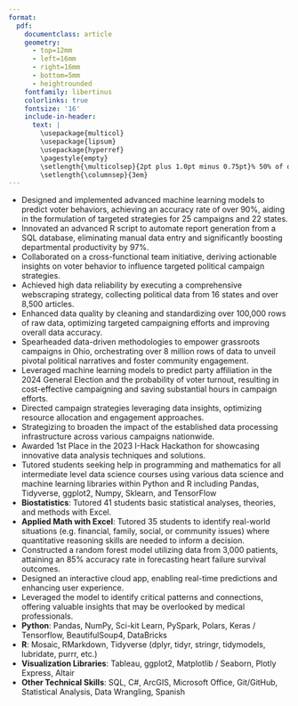 ```yaml
---
format:
  pdf:
    documentclass: article
    geometry:
      - top=12mm
      - left=16mm
      - right=16mm
      - bottom=5mm
      - heightrounded
    fontfamily: libertinus
    colorlinks: true
    fontsize: '16'
    include-in-header:
      text: |
        \usepackage{multicol}
        \usepackage{lipsum}
        \usepackage{hyperref}
        \pagestyle{empty}
        \setlength{\multicolsep}{2pt plus 1.0pt minus 0.75pt}% 50% of original values
        \setlength{\columnsep}{3em}
---
```

<!-- TITLE -->
\begin{center}
{\fontsize{40}{60}\selectfont \textbf{Addison Pratt}}
\end{center}
<!-- CONTACT INFO -->
\begin{center} 208.872.5895 | prattjds@gmail.com | linkedin.com/in/addisonpratt
\end{center}
\vspace{12pt}
<!-- EDUCATION: 1ST BULLET -->
\begin{large}
  {\bf EDUCATION}
  \vspace{3pt}
  \hrule
  \begin{multicols}{2}
    \begin{flushleft}{\bf Brigham Young University- Idaho}\end{flushleft}
    \begin{flushright}Rexburg, ID\end{flushright}
  \end{multicols}
  \vspace{-0.17cm}
  \begin{multicols}{2}
    \begin{flushleft}B.Sc. Data Science, Statistics; \textit{GPA: 4.0} \end{flushleft}
    \begin{flushright}Jan 2022 - Apr 2025\end{flushright}
  \end{multicols}
  \vspace{-0.25cm}
\end{large}
\vspace{0.2cm}
\vspace{7pt}
<!-- EXPERIENCE : 1ST BULLET-->
\begin{large}{\bf EXPERIENCE}
\vspace{3pt}
\hrule
  \begin{multicols}{2}
    \begin{flushleft}{\bf WPA Intelligence}\end{flushleft}
    \begin{flushright}Washington D.C.\end{flushright}
  \end{multicols}
  \vspace{-0.17cm}
  \begin{multicols}{2}
    \begin{flushleft}\textit{Data Science Intern}\end{flushleft}
    \begin{flushright}May 2023 - Sept 2023\end{flushright}
  \end{multicols}
\end{large}
\vspace{-0.16cm}
* Designed and implemented advanced machine learning models to predict voter behaviors, achieving an accuracy rate of over 90%, aiding in the formulation of targeted strategies for 25 campaigns and 22 states.
* Innovated an advanced R script to automate report generation from a SQL database, eliminating manual data entry and significantly boosting departmental productivity by 97%.
* Collaborated on a cross-functional team initiative, deriving actionable insights on voter behavior to influence targeted political campaign strategies.
* Achieved high data reliability by executing a comprehensive webscraping strategy, collecting political data from 16 states and over 8,500 articles.
* Enhanced data quality by cleaning and standardizing over 100,000 rows of raw data, optimizing targeted campaigning efforts and improving overall data accuracy.
\vspace{7pt}
<!-- EXPERIENCE : 2ND BULLET -->
\begin{large}
  \begin{multicols}{2}
    \begin{flushleft}{\bf Ohio Elect Political Consulting}\end{flushleft}
    \begin{flushright}Rexburg, ID\end{flushright}
  \end{multicols}
  \vspace{-0.17cm}
  \begin{multicols}{2}
    \begin{flushleft}\textit{Founder, Data Scientist}\end{flushleft}
    \begin{flushright}Sept 2023 - Present\end{flushright}
  \end{multicols}
\end{large}
\vspace{-0.16cm}
* Spearheaded data-driven methodologies to empower grassroots campaigns in Ohio, orchestrating over 8 million rows of data to unveil pivotal political narratives and foster community engagement.
* Leveraged machine learning models to predict party affiliation in the 2024 General Election and the probability of voter turnout, resulting in cost-effective campaigning and saving substantial hours in campaign efforts.
* Directed campaign strategies leveraging data insights, optimizing resource allocation and engagement approaches.
* Strategizing to broaden the impact of the established data processing infrastructure across various campaigns nationwide.
* Awarded 1st Place in the 2023 I-Hack Hackathon for showcasing innovative data analysis techniques and solutions.
<!-- EXPERIENCE : 3RD BULLET -->
\begin{large}
  \begin{multicols}{2}
    \begin{flushleft}{\bf Mathematics Department BYU-Idaho}\end{flushleft}
    \begin{flushright}Rexburg, ID\end{flushright}
  \end{multicols}
  \vspace{-0.17cm}
  \begin{multicols}{2}
    \begin{flushleft}\textit{Data Science Tutor}\end{flushleft}
    \begin{flushright}Sept 2023 - Present\end{flushright}
  \end{multicols}
\end{large}
\vspace{-0.16cm}
* Tutored students seeking help in programming and mathematics for all intermediate level data science courses using various data science and machine learning libraries within Python and R including Pandas, Tidyverse, ggplot2, Numpy, Sklearn, and TensorFlow
\vspace{6pt}
\begin{large}
  \vspace{-0.17cm}
  \begin{multicols}{2}
    \begin{flushleft}\textit{Teacher's Assistant}\end{flushleft}
    \begin{flushright}Apr 2022 - Dec 2022\end{flushright}
  \end{multicols}
\end{large}
\vspace{-0.16cm}
* **Biostatistics**: Tutored 41 students basic statistical analyses, theories, and methods with Excel.
* **Applied Math with Excel**: Tutored 35 students to identify real-world situations (e.g. financial, family, social, or community issues) where quantitative reasoning skills are needed to inform a decision.
\vspace{6pt}
\begin{large}{\bf PROJECTS}
\hrule
  \begin{multicols}{2}
    \begin{flushleft}{\bf Heart Failure Assessment Tool}\end{flushleft}
    \begin{flushright}Rexburg, ID\end{flushright}
  \end{multicols}
  \vspace{-0.17cm}
  \begin{multicols}{2}
    \begin{flushleft}\textit{Data Scientist}\end
    {flushleft}\begin{flushright}Feb 2023\end
    {flushright}
  \end{multicols}
\end{large}
\vspace{-0.16cm}
* Constructed a random forest model utilizing data from 3,000 patients, attaining an 85% accuracy rate in forecasting heart failure survival outcomes.
* Designed an interactive cloud app, enabling real-time predictions and enhancing user experience.
* Leveraged the model to identify critical patterns and connections, offering valuable insights that may be overlooked by medical professionals.
\vspace{6pt}
<!-- SKILLS -->
\begin{large}{\bf SKILLS}
  \vspace{3pt}
  \hrule
\end{large}
\vspace{-0.16cm}
\vspace{6pt}
* **Python**: Pandas, NumPy, Sci-kit Learn, PySpark, Polars, Keras / Tensorflow, BeautifulSoup4, DataBricks
\vspace{2pt}
* **R**: Mosaic, RMarkdown, Tidyverse (dplyr, tidyr, stringr, tidymodels, lubridate, purrr, etc.)
\vspace{2pt}
* **Visualization Libraries**: Tableau, ggplot2, Matplotlib / Seaborn, Plotly Express, Altair
\vspace{2pt}
* **Other Technical Skills**: SQL, C#, ArcGIS, Microsoft Office, Git/GitHub, Statistical Analysis, Data Wrangling, Spanish
\vspace{2pt}
